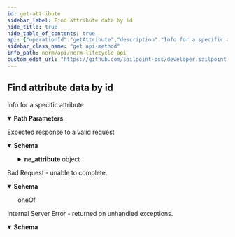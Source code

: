 ```yaml
---
id: get-attribute
sidebar_label: Find attribute data by id
hide_title: true
hide_table_of_contents: true
api: {"operationId":"getAttribute","description":"Info for a specific attribute","tags":["Attributes"],"parameters":[{"name":"id","in":"path","description":"ID of the object to retrieve or update","required":true,"schema":{"type":"string","format":"uuid"},"example":"db6f8e8b-65c2-47d5-a0db-90bcc4e9df9e"}],"responses":{"200":{"description":"Expected response to a valid request","content":{"application/json":{"schema":{"type":"object","properties":{"ne_attribute":{"type":"object","properties":{"id":{"description":"The id","type":"string","format":"uuid","readOnly":true,"example":"db6f8e8b-65c2-47d5-a0db-90bcc4e9df9e"},"uid":{"description":"The uid","type":"string","minLength":32,"maxLength":32,"readOnly":true,"example":"db6f8e8b-65c2-47d5-a0db-90bcc4e9df9e"},"label":{"description":"The label","type":"string","example":"my_attribute"},"description":{"description":"The description","type":"string","example":"This is my attribute"},"tool_tip":{"description":"The tool tip","type":"string","example":"my attribute"},"crypt":{"description":"Should this be encrypted?","type":"boolean","example":true},"archived":{"description":"Is this attribute archived?","type":"boolean","example":false},"archived_on":{"description":"When was this attribute archved","type":"string","format":"date-time","readOnly":true,"example":"2023-05-01T09:12:28Z"},"created_at":{"description":"The created_at time","type":"string","format":"date-time","readOnly":true,"example":"2023-05-01T09:12:28Z"},"updated_at":{"description":"The updated_at time","type":"string","format":"date-time","readOnly":true,"example":"2023-05-01T09:12:28Z"},"date_format":{"description":"The format of the date","type":"string","enum":["mm/dd/yyyy","mm-dd-yyyy","dd/mm/yyyy","dd-mm-yyyy","yyyy/mm/dd","yyyy-mm-dd"],"example":"mm/dd/yyyy"},"selectable_status":{"description":"The selectable_status","type":"string","example":"Active"},"risk_score_setting":{"description":"The risk score setting","type":"string","example":"standard"},"risk_type":{"description":"The risk type","type":"string","example":"inherited"},"ownership_driver":{"description":"The ownership_driver","type":"boolean","example":true},"allow_multiple_selections":{"description":"allow multiple selections","type":"boolean","example":false},"filtered_by_ne_attribute":{"description":"Should this attribute be filtered_by_ne_attribute","type":"boolean","example":false},"filtering_ne_attribute_id":{"description":"The ne_attribute_id to use for filtering","type":"string","format":"uuid","example":"db6f8e8b-65c2-47d5-a0db-90bcc4e9df9e"},"ne_attribute_filter_id":{"description":"The ne_attribute_id to filter by","type":"string","format":"uuid","example":"db6f8e8b-65c2-47d5-a0db-90bcc4e9df9e"},"reverse_association_attribute_id":{"description":"The reverse association ne_attribute_id","type":"string","format":"uuid","example":"db6f8e8b-65c2-47d5-a0db-90bcc4e9df9e"},"profile_type_id":{"description":"The profile_type_id","type":"string","format":"uuid","example":"db6f8e8b-65c2-47d5-a0db-90bcc4e9df9e"},"legacy_id":{"description":"The legacy ID","type":"integer","format":"int32","example":123},"tmp_created_at":{"description":"(Deprecated) The temporary created_at field","type":"string","format":"date-time","readOnly":true,"example":"2023-05-01T09:12:28Z"},"tmp_updated_at":{"description":"(Deprecated) The temporary updated_at field","type":"string","format":"date-time","readOnly":true,"example":"2023-05-01T09:12:28Z"}}}}}}}},"400":{"description":"Bad Request - unable to complete.","content":{"application/json":{"schema":{"oneOf":[{"type":"object","properties":{"error":{"example":"Invalid JSON syntax. Please check your syntax and try again."}}},{"type":"object","properties":{"error":{"example":"The <object> failed to create/update"},"errors":{"example":{"attribute":"can't be blank"}}}}]}}}},"500":{"description":"Internal Server Error - returned on unhandled exceptions.","content":{"application/json":{"schema":{"type":"object","properties":{"error":{"description":"A message describing the error","example":"Sorry something went wrong"}}}}}}},"method":"get","path":"/ne_attributes/{id}","info":{"version":"1.0.0","title":"NERM Lifecycle API","description":"The Lifecycle API can be used to access and modify various resources in your environment.","license":{"name":"MIT"}},"postman":{"name":"Find attribute data by id","description":{"content":"Info for a specific attribute","type":"text/plain"},"url":{"path":["ne_attributes",":id"],"host":["{{baseUrl}}"],"query":[],"variable":[{"disabled":false,"description":{"content":"(Required) ID of the object to retrieve or update","type":"text/plain"},"type":"any","value":"","key":"id"}]},"header":[{"key":"Accept","value":"application/json"}],"method":"GET"}}
sidebar_class_name: "get api-method"
info_path: nerm/api/nerm-lifecycle-api
custom_edit_url: "https://github.com/sailpoint-oss/developer.sailpoint.com/issues/new?assignees=&labels=&template=bug-report.md&title=%5BBug%5D+Your+Bug+Report+Here Requesting changes to 'Find attribute data by id' (get-attribute)"
---
```



## Find attribute data by id



Info for a specific attribute

<details style={{"marginBottom":"1rem"}} data-collapsed={false} open={true}><summary style={{}}><strong>Path Parameters</strong></summary><div><ul><ParamsItem className={"paramsItem"} param={{"name":"id","in":"path","description":"ID of the object to retrieve or update","required":true,"schema":{"type":"string","format":"uuid"},"example":"db6f8e8b-65c2-47d5-a0db-90bcc4e9df9e"}}></ParamsItem></ul></div></details><div><ApiTabs><TabItem label={"200"} value={"200"}><div>

Expected response to a valid request

</div><div><MimeTabs schemaType={"response"}><TabItem label={"application/json"} value={"application/json"}><SchemaTabs><TabItem label={"Schema"} value={"Schema"}><details style={{}} data-collapsed={false} open={true}><summary style={{"textAlign":"left"}}><strong>Schema</strong></summary><div style={{"textAlign":"left","marginLeft":"1rem"}}></div><ul style={{"marginLeft":"1rem"}}><SchemaItem collapsible={true} className={"schemaItem"}><details style={{}}><summary style={{}}><strong>ne_attribute</strong><span style={{"opacity":"0.6"}}> object</span></summary><div style={{"marginLeft":"1rem"}}><SchemaItem collapsible={false} name={"id"} required={false} deprecated={undefined} schemaDescription={"The id"} schemaName={"uuid"} qualifierMessage={undefined} defaultValue={undefined}></SchemaItem><SchemaItem collapsible={false} name={"uid"} required={false} deprecated={undefined} schemaDescription={"The uid"} schemaName={"string"} qualifierMessage={"**Possible values:** `>= 32 characters` and `<= 32 characters`"} defaultValue={undefined}></SchemaItem><SchemaItem collapsible={false} name={"label"} required={false} deprecated={undefined} schemaDescription={"The label"} schemaName={"string"} qualifierMessage={undefined} defaultValue={undefined}></SchemaItem><SchemaItem collapsible={false} name={"description"} required={false} deprecated={undefined} schemaDescription={"The description"} schemaName={"string"} qualifierMessage={undefined} defaultValue={undefined}></SchemaItem><SchemaItem collapsible={false} name={"tool_tip"} required={false} deprecated={undefined} schemaDescription={"The tool tip"} schemaName={"string"} qualifierMessage={undefined} defaultValue={undefined}></SchemaItem><SchemaItem collapsible={false} name={"crypt"} required={false} deprecated={undefined} schemaDescription={"Should this be encrypted?"} schemaName={"boolean"} qualifierMessage={undefined} defaultValue={undefined}></SchemaItem><SchemaItem collapsible={false} name={"archived"} required={false} deprecated={undefined} schemaDescription={"Is this attribute archived?"} schemaName={"boolean"} qualifierMessage={undefined} defaultValue={undefined}></SchemaItem><SchemaItem collapsible={false} name={"archived_on"} required={false} deprecated={undefined} schemaDescription={"When was this attribute archved"} schemaName={"date-time"} qualifierMessage={undefined} defaultValue={undefined}></SchemaItem><SchemaItem collapsible={false} name={"created_at"} required={false} deprecated={undefined} schemaDescription={"The created_at time"} schemaName={"date-time"} qualifierMessage={undefined} defaultValue={undefined}></SchemaItem><SchemaItem collapsible={false} name={"updated_at"} required={false} deprecated={undefined} schemaDescription={"The updated_at time"} schemaName={"date-time"} qualifierMessage={undefined} defaultValue={undefined}></SchemaItem><SchemaItem collapsible={false} name={"date_format"} required={false} deprecated={undefined} schemaDescription={"The format of the date"} schemaName={"string"} qualifierMessage={"**Possible values:** [`mm/dd/yyyy`, `mm-dd-yyyy`, `dd/mm/yyyy`, `dd-mm-yyyy`, `yyyy/mm/dd`, `yyyy-mm-dd`]"} defaultValue={undefined}></SchemaItem><SchemaItem collapsible={false} name={"selectable_status"} required={false} deprecated={undefined} schemaDescription={"The selectable_status"} schemaName={"string"} qualifierMessage={undefined} defaultValue={undefined}></SchemaItem><SchemaItem collapsible={false} name={"risk_score_setting"} required={false} deprecated={undefined} schemaDescription={"The risk score setting"} schemaName={"string"} qualifierMessage={undefined} defaultValue={undefined}></SchemaItem><SchemaItem collapsible={false} name={"risk_type"} required={false} deprecated={undefined} schemaDescription={"The risk type"} schemaName={"string"} qualifierMessage={undefined} defaultValue={undefined}></SchemaItem><SchemaItem collapsible={false} name={"ownership_driver"} required={false} deprecated={undefined} schemaDescription={"The ownership_driver"} schemaName={"boolean"} qualifierMessage={undefined} defaultValue={undefined}></SchemaItem><SchemaItem collapsible={false} name={"allow_multiple_selections"} required={false} deprecated={undefined} schemaDescription={"allow multiple selections"} schemaName={"boolean"} qualifierMessage={undefined} defaultValue={undefined}></SchemaItem><SchemaItem collapsible={false} name={"filtered_by_ne_attribute"} required={false} deprecated={undefined} schemaDescription={"Should this attribute be filtered_by_ne_attribute"} schemaName={"boolean"} qualifierMessage={undefined} defaultValue={undefined}></SchemaItem><SchemaItem collapsible={false} name={"filtering_ne_attribute_id"} required={false} deprecated={undefined} schemaDescription={"The ne_attribute_id to use for filtering"} schemaName={"uuid"} qualifierMessage={undefined} defaultValue={undefined}></SchemaItem><SchemaItem collapsible={false} name={"ne_attribute_filter_id"} required={false} deprecated={undefined} schemaDescription={"The ne_attribute_id to filter by"} schemaName={"uuid"} qualifierMessage={undefined} defaultValue={undefined}></SchemaItem><SchemaItem collapsible={false} name={"reverse_association_attribute_id"} required={false} deprecated={undefined} schemaDescription={"The reverse association ne_attribute_id"} schemaName={"uuid"} qualifierMessage={undefined} defaultValue={undefined}></SchemaItem><SchemaItem collapsible={false} name={"profile_type_id"} required={false} deprecated={undefined} schemaDescription={"The profile_type_id"} schemaName={"uuid"} qualifierMessage={undefined} defaultValue={undefined}></SchemaItem><SchemaItem collapsible={false} name={"legacy_id"} required={false} deprecated={undefined} schemaDescription={"The legacy ID"} schemaName={"int32"} qualifierMessage={undefined} defaultValue={undefined}></SchemaItem><SchemaItem collapsible={false} name={"tmp_created_at"} required={false} deprecated={undefined} schemaDescription={"(Deprecated) The temporary created_at field"} schemaName={"date-time"} qualifierMessage={undefined} defaultValue={undefined}></SchemaItem><SchemaItem collapsible={false} name={"tmp_updated_at"} required={false} deprecated={undefined} schemaDescription={"(Deprecated) The temporary updated_at field"} schemaName={"date-time"} qualifierMessage={undefined} defaultValue={undefined}></SchemaItem></div></details></SchemaItem></ul></details></TabItem><TabItem label={"Example (from schema)"} value={"Example (from schema)"}><ResponseSamples responseExample={"{\n  \"ne_attribute\": {\n    \"id\": \"db6f8e8b-65c2-47d5-a0db-90bcc4e9df9e\",\n    \"uid\": \"db6f8e8b-65c2-47d5-a0db-90bcc4e9df9e\",\n    \"label\": \"my_attribute\",\n    \"description\": \"This is my attribute\",\n    \"tool_tip\": \"my attribute\",\n    \"crypt\": true,\n    \"archived\": false,\n    \"archived_on\": \"2023-05-01T09:12:28Z\",\n    \"created_at\": \"2023-05-01T09:12:28Z\",\n    \"updated_at\": \"2023-05-01T09:12:28Z\",\n    \"date_format\": \"mm/dd/yyyy\",\n    \"selectable_status\": \"Active\",\n    \"risk_score_setting\": \"standard\",\n    \"risk_type\": \"inherited\",\n    \"ownership_driver\": true,\n    \"allow_multiple_selections\": false,\n    \"filtered_by_ne_attribute\": false,\n    \"filtering_ne_attribute_id\": \"db6f8e8b-65c2-47d5-a0db-90bcc4e9df9e\",\n    \"ne_attribute_filter_id\": \"db6f8e8b-65c2-47d5-a0db-90bcc4e9df9e\",\n    \"reverse_association_attribute_id\": \"db6f8e8b-65c2-47d5-a0db-90bcc4e9df9e\",\n    \"profile_type_id\": \"db6f8e8b-65c2-47d5-a0db-90bcc4e9df9e\",\n    \"legacy_id\": 123,\n    \"tmp_created_at\": \"2023-05-01T09:12:28Z\",\n    \"tmp_updated_at\": \"2023-05-01T09:12:28Z\"\n  }\n}"} language={"json"}></ResponseSamples></TabItem></SchemaTabs></TabItem></MimeTabs></div></TabItem><TabItem label={"400"} value={"400"}><div>

Bad Request - unable to complete.

</div><div><MimeTabs schemaType={"response"}><TabItem label={"application/json"} value={"application/json"}><SchemaTabs><TabItem label={"Schema"} value={"Schema"}><details style={{}} data-collapsed={false} open={true}><summary style={{"textAlign":"left"}}><strong>Schema</strong></summary><div style={{"textAlign":"left","marginLeft":"1rem"}}></div><ul style={{"marginLeft":"1rem"}}><div><div><span className={"badge badge--info"}>oneOf</span><SchemaTabs><TabItem label={"MOD1"} value={"0-item-properties"}><SchemaItem collapsible={false} name={"error"} required={false} deprecated={undefined} schemaDescription={undefined} schemaName={""} qualifierMessage={undefined} defaultValue={undefined}></SchemaItem></TabItem><TabItem label={"MOD2"} value={"1-item-properties"}><SchemaItem collapsible={false} name={"error"} required={false} deprecated={undefined} schemaDescription={undefined} schemaName={""} qualifierMessage={undefined} defaultValue={undefined}></SchemaItem><SchemaItem collapsible={false} name={"errors"} required={false} deprecated={undefined} schemaDescription={undefined} schemaName={""} qualifierMessage={undefined} defaultValue={undefined}></SchemaItem></TabItem></SchemaTabs></div></div></ul></details></TabItem><TabItem label={"Example (from schema)"} value={"Example (from schema)"}><ResponseSamples responseExample={"{\n  \"error\": \"Invalid JSON syntax. Please check your syntax and try again.\"\n}"} language={"json"}></ResponseSamples></TabItem></SchemaTabs></TabItem></MimeTabs></div></TabItem><TabItem label={"500"} value={"500"}><div>

Internal Server Error - returned on unhandled exceptions.

</div><div><MimeTabs schemaType={"response"}><TabItem label={"application/json"} value={"application/json"}><SchemaTabs><TabItem label={"Schema"} value={"Schema"}><details style={{}} data-collapsed={false} open={true}><summary style={{"textAlign":"left"}}><strong>Schema</strong></summary><div style={{"textAlign":"left","marginLeft":"1rem"}}></div><ul style={{"marginLeft":"1rem"}}><SchemaItem collapsible={false} name={"error"} required={false} deprecated={undefined} schemaDescription={"A message describing the error"} schemaName={""} qualifierMessage={undefined} defaultValue={undefined}></SchemaItem></ul></details></TabItem><TabItem label={"Example (from schema)"} value={"Example (from schema)"}><ResponseSamples responseExample={"{\n  \"error\": \"Sorry something went wrong\"\n}"} language={"json"}></ResponseSamples></TabItem></SchemaTabs></TabItem></MimeTabs></div></TabItem></ApiTabs></div>